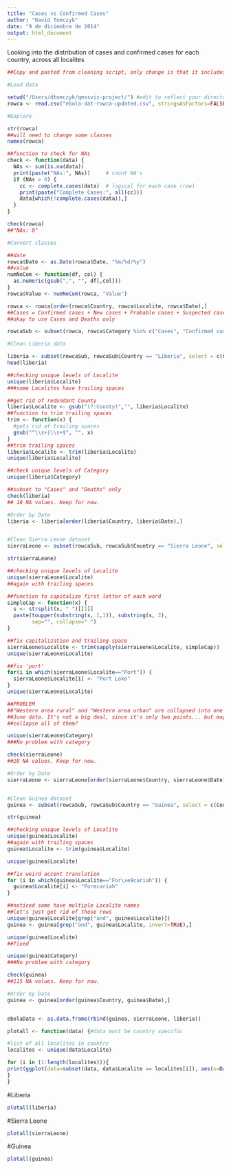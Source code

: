 ```yaml
---
title: "Cases vs Confirmed Cases"
author: "David Tomczyk"
date: "9 de diciembre de 2014"
output: html_document
---
```


Looking into the distribution of cases and confirmed cases for each country, across all localites


```r
##Copy and pasted from cleaning script, only change is that it includes both Cases and Confirmed Cases

#Load data

setwd("/Users/dtomczyk/qmssviz-project/") #edit to reflect your directory
rowca <- read.csv("ebola-dat-rowca-updated.csv", stringsAsFactors=FALSE)

#Explore

str(rowca)
##will need to change some classes
names(rowca)

##function to check for NAs
check <- function(data) {
  NAs <- sum(is.na(data))
  print(paste("NAs:", NAs))     # count NA's
  if (NAs > 0) {
    cc <- complete.cases(data)  # logical for each case (row)
    print(paste("Complete Cases:", all(cc)))  
    data[which(!complete.cases(data)),]
  }
}

check(rowca)
##"NAs: 0"

#Convert classes

##date
rowca$Date <- as.Date(rowca$Date, "%m/%d/%y")
##value
numNoCom <- function(df, col) {
  as.numeric(gsub(",", "", df[,col]))
}
rowca$Value <- numNoCom(rowca, "Value")

rowca <- rowca[order(rowca$Country, rowca$Localite, rowca$Date),]
##Cases = Confirmed cases + New cases + Probable cases + Suspected cases
##okay to use Cases and Deaths only

rowcaSub <- subset(rowca, rowca$Category %in% c("Cases", "Confirmed cases", "Deaths"))

#Clean Liberia data

liberia <- subset(rowcaSub, rowcaSub$Country == "Liberia", select = c(Country, Localite, Category, Value, Date))
head(liberia)

##checking unique levels of Localite
unique(liberia$Localite)
###some Localites have trailing spaces

##get rid of redundant County
liberia$Localite <- gsub("(?:County)","", liberia$Localite)
##function to trim trailing spaces
trim <- function(x) {
  #gets rid of trailing spaces
  gsub("^\\s+|\\s+$", "", x)
}
##trim trailing spaces
liberia$Localite <- trim(liberia$Localite)
unique(liberia$Localite)

##check unique levels of Category
unique(liberia$Category)

##subset to "Cases" and "Deaths" only
check(liberia)
## 18 NA values. Keep for now.

#Order by Date
liberia <- liberia[order(liberia$Country, liberia$Date),]


#Clean Sierra Leone dataset 
sierraLeone <- subset(rowcaSub, rowcaSub$Country == "Sierra Leone", select = c(Country, Localite, Category, Value, Date))

str(sierraLeone)

##checking unique levels of Localite
unique(sierraLeone$Localite)
##again with trailing spaces

##function to capitalize first letter of each word
simpleCap <- function(x) {
  s <- strsplit(x, " ")[[1]]
  paste(toupper(substring(s, 1,1)), substring(s, 2),
        sep="", collapse=" ")
}

##fix capitalization and trailing space
sierraLeone$Localite <- trim(sapply(sierraLeone$Localite, simpleCap))
unique(sierraLeone$Localite)

##fix 'port'
for(i in which(sierraLeone$Localite=="Port")) {
  sierraLeone$Localite[i] <- "Port Loko"
}
unique(sierraLeone$Localite)

##PROBLEM
##"Western area rural" and "Western area urban" are collapsed into one category for
##June data. It's not a big deal, since it's only two points... but maybe we can 
##collapse all of them?

unique(sierraLeone$Category)
###No problem with category

check(sierraLeone)
##28 NA values. Keep for now.

#Order by Date
sierraLeone <- sierraLeone[order(sierraLeone$Country, sierraLeone$Date),]


#Clean Guinea dataset 
guinea <- subset(rowcaSub, rowcaSub$Country == "Guinea", select = c(Country, Localite, Category, Value, Date))

str(guinea)

##checking unique levels of Localite
unique(guinea$Localite)
##again with trailing spaces
guinea$Localite <- trim(guinea$Localite)

unique(guinea$Localite)

##fix weird accent translation
for (i in which(guinea$Localite=="For\xe9cariah")) {
  guinea$Localite[i] <- "Forecariah"
}

##noticed some have multiple Localite names
##let's just get rid of those rows
unique(guinea$Localite[grep("and", guinea$Localite)])
guinea <- guinea[grep("and", guinea$Localite, invert=TRUE),]

unique(guinea$Localite)
##fixed

unique(guinea$Category)
###No problem with category

check(guinea)
##115 NA values. Keep for now.

#Order by Date
guinea <- guinea[order(guinea$Country, guinea$Date),]


ebolaData <- as.data.frame(rbind(guinea, sierraLeone, liberia))

plotall <- function(data) {#data must be country specific

#list of all localites in country
localites <- unique(data$Localite)

for (i in (1:length(localites))){
print(ggplot(data=subset(data, data$Localite == localites[i]), aes(x=Date, y=Value, group = Category, color = Category))+geom_line(data=subset(data, data$Localite == localites[i]), aes(x=Date, y=Value, group = Category, color = Category), size=1.5)+ggtitle(localites[i]))
}
}

```


#Liberia
```r
plotall(liberia)
```


#Sierra Leone
```r
plotall(sierraLeone)
```


#Guinea
```r
plotall(guinea)
```
